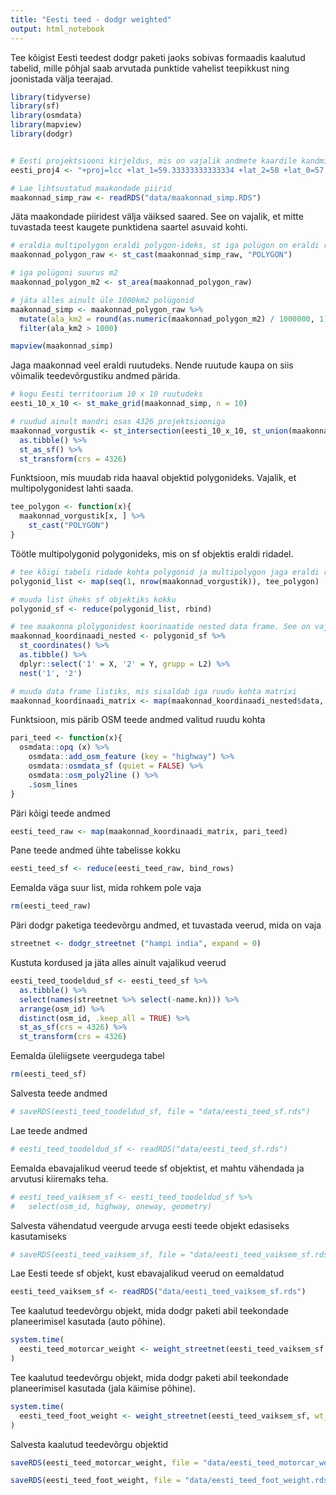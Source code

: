 ```yaml
---
title: "Eesti teed - dodgr weighted"
output: html_notebook
---
```


Tee kõigist Eesti teedest dodgr paketi jaoks sobivas formaadis kaalutud tabelid, mille põhjal saab arvutada punktide vahelist teepikkust ning joonistada välja teerajad.

```r
library(tidyverse)
library(sf)
library(osmdata)
library(mapview)
library(dodgr)


# Eesti projektsiooni kirjeldus, mis on vajalik andmete kaardile kandmiseks
eesti_proj4 <- "+proj=lcc +lat_1=59.33333333333334 +lat_2=58 +lat_0=57.51755393055556 +lon_0=24 +x_0=500000 +y_0=6375000 +ellps=GRS80 +towgs84=0,0,0,0,0,0,0 +units=m +no_defs"

# Lae lihtsustatud maakondade piirid
maakonnad_simp_raw <- readRDS("data/maakonnad_simp.RDS")
```

Jäta maakondade piiridest välja väiksed saared.
See on vajalik, et mitte tuvastada teest kaugete punktidena saartel asuvaid kohti.
```r
# eraldia multipolygon eraldi polygon-ideks, st iga polügon on eraldi rida tabelis 
maakonnad_polygon_raw <- st_cast(maakonnad_simp_raw, "POLYGON") 

# iga polügoni suurus m2
maakonnad_polygon_m2 <- st_area(maakonnad_polygon_raw)

# jäta alles ainult üle 1000km2 polügonid
maakonnad_simp <- maakonnad_polygon_raw %>% 
  mutate(ala_km2 = round(as.numeric(maakonnad_polygon_m2) / 1000000, 1)) %>% 
  filter(ala_km2 > 1000)

mapview(maakonnad_simp)
```



Jaga maakonnad veel eraldi ruutudeks. Nende ruutude kaupa on siis võimalik teedevõrgustiku andmed pärida.
```r
# kogu Eesti territoorium 10 x 10 ruutudeks 
eesti_10_x_10 <- st_make_grid(maakonnad_simp, n = 10)

# ruudud ainult mandri osas 4326 projektsiooniga
maakonnad_vorgustik <- st_intersection(eesti_10_x_10, st_union(maakonnad_simp)) %>% 
  as.tibble() %>%
  st_as_sf() %>%
  st_transform(crs = 4326)
```

Funktsioon, mis muudab rida haaval objektid polygonideks. Vajalik, et multipolygonidest lahti saada.
```r
tee_polygon <- function(x){
  maakonnad_vorgustik[x, ] %>% 
    st_cast("POLYGON")
}
```

Töötle multipolygonid polygonideks, mis on sf objektis eraldi ridadel.
```r
# tee kõigi tabeli ridade kohta polygonid ja multipolygon jaga eraldi ridadel polygonideks
polygonid_list <- map(seq(1, nrow(maakonnad_vorgustik)), tee_polygon)

# muuda list üheks sf objektiks kokku
polygonid_sf <- reduce(polygonid_list, rbind)

# tee maakonna plolygonidest koorinaatide nested data frame. See on vajalik OSM andmete pärimiseks
maakonnad_koordinaadi_nested <- polygonid_sf %>% 
  st_coordinates() %>% 
  as.tibble() %>% 
  dplyr::select('1' = X, '2' = Y, grupp = L2) %>%
  nest('1', '2')

# muuda data frame listiks, mis sisaldab iga ruudu kohta matrixi
maakonnad_koordinaadi_matrix <- map(maakonnad_koordinaadi_nested$data, as.matrix)
```

Funktsioon, mis pärib OSM teede andmed valitud ruudu kohta
```r
pari_teed <- function(x){
  osmdata::opq (x) %>%
    osmdata::add_osm_feature (key = "highway") %>%
    osmdata::osmdata_sf (quiet = FALSE) %>%
    osmdata::osm_poly2line () %>% 
    .$osm_lines
}
```


Päri kõigi teede andmed
```r
eesti_teed_raw <- map(maakonnad_koordinaadi_matrix, pari_teed)
```

Pane teede andmed ühte tabelisse kokku
```r
eesti_teed_sf <- reduce(eesti_teed_raw, bind_rows)
```

Eemalda väga suur list, mida rohkem pole vaja
```r
rm(eesti_teed_raw)
```

Päri dodgr paketiga teedevõrgu andmed, et tuvastada veerud, mida on vaja
```r
streetnet <- dodgr_streetnet ("hampi india", expand = 0)
```

Kustuta kordused ja jäta alles ainult vajalikud veerud
```r
eesti_teed_toodeldud_sf <- eesti_teed_sf %>%
  as.tibble() %>% 
  select(names(streetnet %>% select(-name.kn))) %>%
  arrange(osm_id) %>% 
  distinct(osm_id, .keep_all = TRUE) %>% 
  st_as_sf(crs = 4326) %>% 
  st_transform(crs = 4326)
```


Eemalda üleliigsete veergudega tabel
```r
rm(eesti_teed_sf)
```


Salvesta teede andmed
```r
# saveRDS(eesti_teed_toodeldud_sf, file = "data/eesti_teed_sf.rds")
```

Lae teede andmed
```r
# eesti_teed_toodeldud_sf <- readRDS("data/eesti_teed_sf.rds")
```

Eemalda ebavajalikud veerud teede sf objektist, et mahtu vähendada ja arvutusi kiiremaks teha.
```r
# eesti_teed_vaiksem_sf <- eesti_teed_toodeldud_sf %>% 
#   select(osm_id, highway, oneway, geometry)
```

Salvesta vähendatud veergude arvuga eesti teede objekt edasiseks kasutamiseks
```r
# saveRDS(eesti_teed_vaiksem_sf, file = "data/eesti_teed_vaiksem_sf.rds")
```

Lae Eesti teede sf objekt, kust ebavajalikud veerud on eemaldatud
```r
eesti_teed_vaiksem_sf <- readRDS("data/eesti_teed_vaiksem_sf.rds")
```


Tee kaalutud teedevõrgu objekt, mida dodgr paketi abil teekondade planeerimisel kasutada (auto põhine).
```r
system.time(
  eesti_teed_motorcar_weight <- weight_streetnet(eesti_teed_vaiksem_sf, wt_profile = "motorcar")
)
```

Tee kaalutud teedevõrgu objekt, mida dodgr paketi abil teekondade planeerimisel kasutada (jala käimise põhine).
```r
system.time(
  eesti_teed_foot_weight <- weight_streetnet(eesti_teed_vaiksem_sf, wt_profile = "foot")
)
```


Salvesta kaalutud teedevõrgu objektid
```r
saveRDS(eesti_teed_motorcar_weight, file = "data/eesti_teed_motorcar_weight.rds")

saveRDS(eesti_teed_foot_weight, file = "data/eesti_teed_foot_weight.rds")
```

